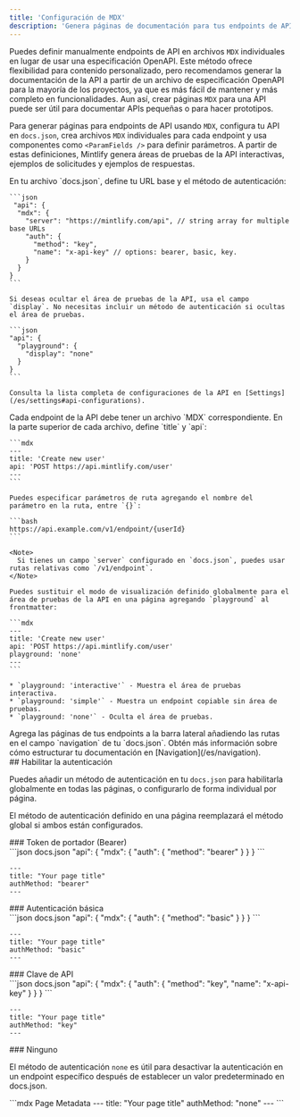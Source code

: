 ```yaml
---
title: 'Configuración de MDX'
description: 'Genera páginas de documentación para tus endpoints de API usando `MDX`'
---
```


Puedes definir manualmente endpoints de API en archivos `MDX` individuales en lugar de usar una especificación OpenAPI. Este método ofrece flexibilidad para contenido personalizado, pero recomendamos generar la documentación de la API a partir de un archivo de especificación OpenAPI para la mayoría de los proyectos, ya que es más fácil de mantener y más completo en funcionalidades. Aun así, crear páginas `MDX` para una API puede ser útil para documentar APIs pequeñas o para hacer prototipos.

Para generar páginas para endpoints de API usando `MDX`, configura tu API en `docs.json`, crea archivos `MDX` individuales para cada endpoint y usa componentes como `<ParamFields />` para definir parámetros. A partir de estas definiciones, Mintlify genera áreas de pruebas de la API interactivas, ejemplos de solicitudes y ejemplos de respuestas.

<Steps>
  <Step title="Configura tu API">
    En tu archivo `docs.json`, define tu URL base y el método de autenticación:

    ```json
     "api": {
      "mdx": {
        "server": "https://mintlify.com/api", // string array for multiple base URLs
        "auth": {
          "method": "key",
          "name": "x-api-key" // options: bearer, basic, key.
        }
      }
    }
    ```

    Si deseas ocultar el área de pruebas de la API, usa el campo `display`. No necesitas incluir un método de autenticación si ocultas el área de pruebas.

    ```json
    "api": {
      "playground": {
        "display": "none"
      }
    }
    ```

    Consulta la lista completa de configuraciones de la API en [Settings](/es/settings#api-configurations).
  </Step>

  <Step title="Crea las páginas de tus endpoints">
    Cada endpoint de la API debe tener un archivo `MDX` correspondiente. En la parte superior de cada archivo, define `title` y `api`:

    ```mdx
    ---
    title: 'Create new user'
    api: 'POST https://api.mintlify.com/user'
    ---
    ```

    Puedes especificar parámetros de ruta agregando el nombre del parámetro en la ruta, entre `{}`:

    ```bash
    https://api.example.com/v1/endpoint/{userId}
    ```

    <Note>
      Si tienes un campo `server` configurado en `docs.json`, puedes usar rutas relativas como `/v1/endpoint`.
    </Note>

    Puedes sustituir el modo de visualización definido globalmente para el área de pruebas de la API en una página agregando `playground` al frontmatter:

    ```mdx
    ---
    title: 'Create new user'
    api: 'POST https://api.mintlify.com/user'
    playground: 'none'
    ---
    ```

    * `playground: 'interactive'` - Muestra el área de pruebas interactiva.
    * `playground: 'simple'` - Muestra un endpoint copiable sin área de pruebas.
    * `playground: 'none'` - Oculta el área de pruebas.
  </Step>

  <Step title="Agrega tus endpoints a tu documentación">
    Agrega las páginas de tus endpoints a la barra lateral añadiendo las rutas en el campo `navigation` de tu `docs.json`. Obtén más información sobre cómo estructurar tu documentación en [Navigation](/es/navigation).
  </Step>
</Steps>

<div id="enabling-authentication">
  ## Habilitar la autenticación
</div>

Puedes añadir un método de autenticación en tu `docs.json` para habilitarla globalmente en todas las páginas, o configurarlo de forma individual por página.

El método de autenticación definido en una página reemplazará el método global si ambos están configurados.

<div id="bearer-token">
  ### Token de portador (Bearer)
</div>

<CodeGroup>
  ```json docs.json
  "api": {
      "mdx": {
        "auth": {
          "method": "bearer"
        }
      }
  }
  ```

  ```mdx Page Metadata
  ---
  title: "Your page title"
  authMethod: "bearer"
  ---
  ```
</CodeGroup>

<div id="basic-authentication">
  ### Autenticación básica
</div>

<CodeGroup>
  ```json docs.json
  "api": {
      "mdx": {
        "auth": {
          "method": "basic"
        }
      }
  }
  ```

  ```mdx Page Metadata
  ---
  title: "Your page title"
  authMethod: "basic"
  ---
  ```
</CodeGroup>

<div id="api-key">
  ### Clave de API
</div>

<CodeGroup>
  ```json docs.json
  "api": {
      "mdx": {
        "auth": {
          "method": "key",
          "name": "x-api-key"
        }
      }
  }
  ```

  ```mdx Page Metadata
  ---
  title: "Your page title"
  authMethod: "key"
  ---
  ```
</CodeGroup>

<div id="none">
  ### Ninguno
</div>

El método de autenticación `none` es útil para desactivar la autenticación en un endpoint específico después de establecer un valor predeterminado en docs.json.

<CodeGroup>
  ```mdx Page Metadata
  ---
  title: "Your page title"
  authMethod: "none"
  ---
  ```
</CodeGroup>
